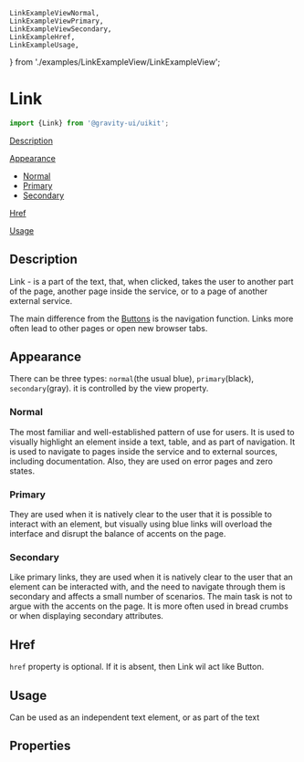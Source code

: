     LinkExampleViewNormal,
    LinkExampleViewPrimary,
    LinkExampleViewSecondary,
    LinkExampleHref,
    LinkExampleUsage,
} from './examples/LinkExampleView/LinkExampleView';


<Meta of={LinkStories}/>

# Link

```ts
import {Link} from '@gravity-ui/uikit';
```

[Description](#description)

[Appearance](#appearance)

- [Normal](#normal)
- [Primary](#primary)
- [Secondary](#secondary)

[Href](#href)

[Usage](#usage)

## Description
Link - is a part of the text, that, when clicked, takes the user to another part of the page, another page inside the service, or to a page of another external service.

The main difference from the [Buttons](/docs/components-button) is the navigation function. Links more often lead to other pages or open new browser tabs.

## Appearance
There can be three types: `normal`(the usual blue), `primary`(black), `secondary`(gray). it is controlled by the view property.

### Normal
The most familiar and well-established pattern of use for users. It is used to visually highlight an element inside a text, table, and as part of navigation. It is used to navigate to pages inside the service and to external sources, including documentation. Also, they are used on error pages and zero states.

<DocsSource language="tsx" code={LinkExampleViewNormal.code}/>
<LinkExampleViewNormal/>

### Primary
They are used when it is natively clear to the user that it is possible to interact with an element, but visually using blue links will overload the interface and disrupt the balance of accents on the page.

<DocsSource language="tsx" code={LinkExampleViewPrimary.code}/>
<LinkExampleViewPrimary/>

### Secondary
Like primary links, they are used when it is natively clear to the user that an element can be interacted with, and the need to navigate through them is secondary and affects a small number of scenarios. The main task is not to argue with the accents on the page. It is more often used in bread crumbs or when displaying secondary attributes.

<DocsSource language="tsx" code={LinkExampleViewSecondary.code}/>
<LinkExampleViewSecondary/>

## Href
`href` property is optional. If it is absent, then Link wil act like Button.
<DocsSource language="tsx" code={LinkExampleHref.code}/>
<LinkExampleHref/>

## Usage
Сan be used as an independent text element, or as part of the text
<DocsSource language="tsx" code={LinkExampleUsage.code}/>
<LinkExampleUsage/>

## Properties
<ArgsTable of={Link}/>

